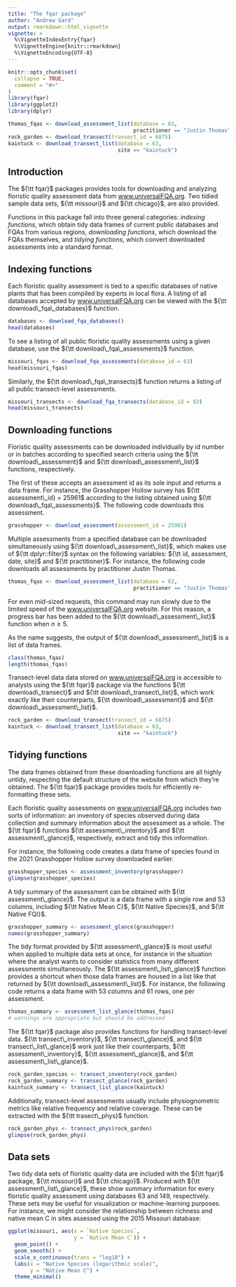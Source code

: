 ```yaml
---
title: "The fqar package"
author: "Andrew Gard"
output: rmarkdown::html_vignette
vignette: >
  %\VignetteIndexEntry{fqar}
  %\VignetteEngine{knitr::rmarkdown}
  %\VignetteEncoding{UTF-8}
---
```


```r
knitr::opts_chunk$set(
  collapse = TRUE,
  comment = "#>"
)
library(fqar)
library(ggplot2)
library(dplyr)

thomas_fqas <- download_assessment_list(database = 63,
                                        practitioner == "Justin Thomas")
rock_garden <- download_transect(transect_id = 6875)
kaintuck <- download_transect_list(database = 63,
                                   site == "kaintuck")
```

## Introduction

The ${\tt fqar}$ packages provides tools for downloading and analyzing floristic quality assessment data from [www.universalFQA.org](www.universalFQA.org). Two tidied sample data sets, ${\tt missouri}$ and ${\tt chicago}$, are also provided.

Functions in this package fall into three general categories: _indexing functions_, which obtain tidy data frames of current public databases and FQAs from various regions, _downloading functions_, which download the FQAs themselves, and _tidying functions_, which convert downloaded assessments into a standard format.

## Indexing functions

Each floristic quality assessment is tied to a specific databases of native plants that has been compiled by experts in local flora. A listing of all databases accepted by [www.universalFQA.org](www.universalFQA.org) can be viewed with the ${\tt download\_fqa\_databases}$ function.

```r
databases <- download_fqa_databases()
head(databases)
```

To see a listing of all public floristic quality assessments using a given database, use the ${\tt download\_fqa\_assessments}$ function.

```r
missouri_fqas <- download_fqa_assessments(database_id = 63)
head(missouri_fqas)
```

Similarly, the ${\tt download\_fqa\_transects}$ function returns a listing of all public transect-level assessments.  

```r
missouri_transects <- download_fqa_transects(database_id = 63)
head(missouri_transects)
```

## Downloading functions

Floristic quality assessments can be downloaded individually by id number or in batches according to specified search criteria using the ${\tt download\_assessment}$ and ${\tt download\_assessment\_list}$ functions, respectively. 

The first of these accepts an assessment id as its sole input and returns a data frame. For instance, the Grasshopper Hollow survey has ${\tt assessment\_id} = 25961$ according to the listing obtained using ${\tt download\_fqa\_assessments}$. The following code downloads this assessment.

```r
grasshopper <- download_assessment(assessment_id = 25961)
```

Multiple assessments from a specified database can be downloaded simultaneously using ${\tt download\_assessment\_list}$, which makes use of ${\tt dplyr::filter}$ syntax on the following variables: ${\tt id, assessment, date, site}$ and ${\tt practitioner}$. For instance, the following code downloads all assessments by practitioner Justin Thomas.

```r
thomas_fqas <- download_assessment_list(database = 63,
                                        practitioner == "Justin Thomas")
```

For even mid-sized requests, this command may run slowly due to the limited speed of the [www.universalFQA.org](www.universalFQA.org) website. For this reason, a progress bar has been added to the ${\tt download\_assessment\_list}$ function when $n\ge 5$. 

As the name suggests, the output of ${\tt download\_assessment\_list}$ is a list of data frames. 

```r
class(thomas_fqas)
length(thomas_fqas)
```

Transect-level data data stored on [www.universalFQA.org](www.universalFQA.org) is accessible to analysts using the ${\tt fqar}$ package via the functions ${\tt download\_transect}$ and ${\tt download\_transect\_list}$, which work exactly like their counterparts, ${\tt download\_assessment}$ and ${\tt download\_assessment\_list}$.

```r
rock_garden <- download_transect(transect_id = 6875)
kaintuck <- download_transect_list(database = 63,
                                   site == "kaintuck")
```

## Tidying functions

The data frames obtained from these downloading functions are all highly untidy, respecting the default structure of the website from which they're obtained. The ${\tt fqar}$ package provides tools for efficiently re-formatting these sets.

Each floristic quality assessments on [www.universalFQA.org](www.universalFQA.org) includes two sorts of information: an inventory of species observed during data collection and summary information about the assessment as a whole. The ${\tt fqar}$ functions ${\tt assessment\_intentory}$ and ${\tt assessment\_glance}$, respectively, extract and tidy this information.

For instance, the following code creates a data frame of species found in the 2021 Grasshopper Hollow survey downloaded earlier.

```r
grasshopper_species <- assessment_inventory(grasshopper)
glimpse(grasshopper_species)
```

A tidy summary of the assessment can be obtained with ${\tt assessment\_glance}$. The output is a data frame with a single row and 53 columns, including ${\tt Native Mean C}$,  ${\tt Native Species}$, and ${\tt Native FQI}$.

```r
grasshopper_summary <- assessment_glance(grasshopper)
names(grasshopper_summary)
```

The tidy format provided by ${\tt assessment\_glance}$ is most useful when applied to multiple data sets at once, for instance in the situation where the analyst wants to consider statistics from many different assessments simultaneously. The ${\tt assessment\_list\_glance}$ function provides a shortcut when those data frames are housed in a list like that returned by ${\tt download\_assessment\_list}$. For instance, the following code returns a data frame with 53 columns and 61 rows, one per assessment.

```r
thomas_summary <- assessment_list_glance(thomas_fqas)
# warnings are appropriate but should be addressed
```

The ${\tt fqar}$ package also provides functions for handling transect-level data. ${\tt transect\_inventory}$, ${\tt transect\_glance}$, and ${\tt transect\_list\_glance}$ work just like their counterparts, ${\tt assessment\_inventory}$, ${\tt assessment\_glance}$, and ${\tt assessment\_list\_glance}$.

```r
rock_garden_species <- transect_inventory(rock_garden)
rock_garden_summary <- transect_glance(rock_garden)
kaintuck_summary <- transect_list_glance(kaintuck)
```

Additionally, transect-level assessments usually include physiognometric metrics like relative frequency and relative coverage. These can be extracted with the ${\tt trasect\_phys}$ function.

```r
rock_garden_phys <- transect_phys(rock_garden)
glimpse(rock_garden_phys)
```

## Data sets

Two tidy data sets of floristic quality data are included with the ${\tt fqar}$ package, ${\tt missouri}$ and ${\tt chicago}$. Produced with ${\tt assessment\_list\_glance}$, these show summary information for every floristic quality assessment using databases 63 and 149, respectively. These sets may be useful for visualization or machine-learning purposes. For instance, we might consider the relationship between richness and native mean C in sites assessed using the 2015 Missouri database:

```r
ggplot(missouri, aes(x = `Native Species`, 
                     y = `Native Mean C`)) +
  geom_point() +
  geom_smooth() +
  scale_x_continuous(trans = "log10") +
  labs(x = "Native Species (logarithmic scale)",
       y = "Native Mean C") +
  theme_minimal()
```



